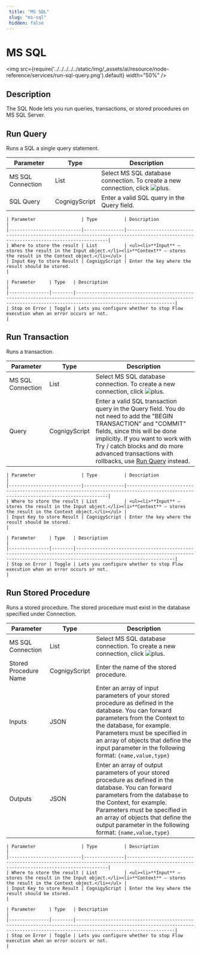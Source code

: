 ```yaml
---
 title: "MS SQL" 
 slug: "ms-sql" 
 hidden: false 
---
```


# MS SQL

<img src={require('../../../../../static/img/_assets/ai/resource/node-reference/services/run-sql-query.png').default} width="50%" />

## Description

The SQL Node lets you run queries, transactions, or stored procedures on MS SQL Server.

## Run Query

Runs a SQL a single query statement. 

| Parameter         | Type          | Description                                                                                                                            |
|-------------------|---------------|----------------------------------------------------------------------------------------------------------------------------------------|
| MS SQL Connection | List          | Select MS SQL database connection. To create a new connection, click ![plus](../../../../../static/img/_assets/icons/plus-simple.svg). |
| SQL Query         | CognigyScript | Enter a valid SQL query in the Query field.                                                                                            |

<CollapsibleSection title="Result Storage">

    | Parameter                 | Type          | Description                                                                                                                         |
    |---------------------------|---------------|-------------------------------------------------------------------------------------------------------------------------------------|
    | Where to store the result | List          | <ul><li>**Input** — stores the result in the Input object.</li><li>**Context** — stores the result in the Context object.</li></ul> |
    | Input Key to store Result | CognigyScript | Enter the key where the result should be stored.                                                                                    |
    

</CollapsibleSection>


<CollapsibleSection title="Advanced">

    | Parameter     | Type   | Description                                                                                                                                                                     |
    |---------------|--------|---------------------------------------------------------------------------------------------------------------------------------------------------------------------------------|
    | Stop on Error | Toggle | Lets you configure whether to stop Flow execution when an error occurs or not.                                                                                                  |
    

</CollapsibleSection>


## Run Transaction

Runs a transaction.

| Parameter         | Type          | Description                                                                                                                                                                                                                                                                                        |
|-------------------|---------------|----------------------------------------------------------------------------------------------------------------------------------------------------------------------------------------------------------------------------------------------------------------------------------------------------|
| MS SQL Connection | List          | Select MS SQL database connection. To create a new connection, click ![plus](../../../../../static/img/_assets/icons/plus-simple.svg).                                                                                                                                                             |
| Query             | CognigyScript | Enter a valid SQL transaction query in the Query field. You do not need to add the "BEGIN TRANSACTION" and "COMMIT" fields, since this will be done implicitly. If you want to work with Try / catch blocks and do more advanced transactions with rollbacks, use [Run Query](#run-query) instead. |

<CollapsibleSection title="Result Storage">

    | Parameter                 | Type          | Description                                                                                                                         |
    |---------------------------|---------------|-------------------------------------------------------------------------------------------------------------------------------------|
    | Where to store the result | List          | <ul><li>**Input** — stores the result in the Input object.</li><li>**Context** — stores the result in the Context object.</li></ul> |
    | Input Key to store Result | CognigyScript | Enter the key where the result should be stored.                                                                                    |
    

</CollapsibleSection>


<CollapsibleSection title="Advanced">

    | Parameter     | Type   | Description                                                                                                                                                                     |
    |---------------|--------|---------------------------------------------------------------------------------------------------------------------------------------------------------------------------------|
    | Stop on Error | Toggle | Lets you configure whether to stop Flow execution when an error occurs or not.                                                                                                  |
    

</CollapsibleSection>


## Run Stored Procedure

Runs a stored procedure. The stored procedure must exist in the database specified under Connection.

| Parameter             | Type          | Description                                                                                                                                                                                                                                                                                          |
|-----------------------|---------------|------------------------------------------------------------------------------------------------------------------------------------------------------------------------------------------------------------------------------------------------------------------------------------------------------|
| MS SQL Connection     | List          | Select MS SQL database connection. To create a new connection, click ![plus](../../../../../static/img/_assets/icons/plus-simple.svg).                                                                                                                                                                             |
| Stored Procedure Name | CognigyScript | Enter the name of the stored procedure.                                                                                                                                                                                                                                                              |
| Inputs                | JSON          | Enter an array of input parameters of your stored procedure as defined in the database. You can forward parameters from the Context to the database, for example. Parameters must be specified in an array of objects that define the input parameter in the following format: `{name,value,type}`   |
| Outputs               | JSON          | Enter an array of output parameters of your stored procedure as defined in the database. You can forward parameters from the database to the Context, for example. Parameters must be specified in an array of objects that define the output parameter in the following format: `{name,value,type}` |

<CollapsibleSection title="Result Storage">

    | Parameter                 | Type          | Description                                                                                                                         |
    |---------------------------|---------------|-------------------------------------------------------------------------------------------------------------------------------------|
    | Where to store the result | List          | <ul><li>**Input** — stores the result in the Input object.</li><li>**Context** — stores the result in the Context object.</li></ul> |
    | Input Key to store Result | CognigyScript | Enter the key where the result should be stored.                                                                                    |
    

</CollapsibleSection>


<CollapsibleSection title="Advanced">

    | Parameter     | Type   | Description                                                                                                                                                                     |
    |---------------|--------|---------------------------------------------------------------------------------------------------------------------------------------------------------------------------------|
    | Stop on Error | Toggle | Lets you configure whether to stop Flow execution when an error occurs or not.                                                                                                  |
    

</CollapsibleSection>

